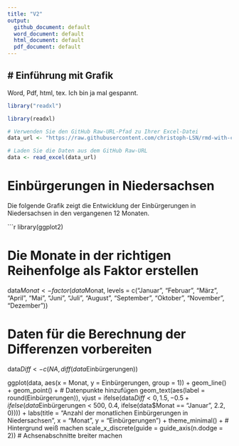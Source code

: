 ```yaml
---
title: "V2"
output: 
  github_document: default
  word_document: default
  html_document: default
  pdf_document: default
---
```


# Einführung mit Grafik
---

Word, Pdf, html, tex. Ich bin ja mal gespannt.


```r
library("readxl")

library(readxl)

# Verwenden Sie den GitHub Raw-URL-Pfad zu Ihrer Excel-Datei
data_url <- "https://raw.githubusercontent.com/christoph-LSN/rmd-with-ci/master/data/2022_Einbuergerung.xlsx"

# Laden Sie die Daten aus dem GitHub Raw-URL
data <- read_excel(data_url)

```

# Einbürgerungen in Niedersachsen

Die folgende Grafik zeigt die Entwicklung der Einbürgerungen in Niedersachsen in den vergangenen 12 Monaten.

```r
library(ggplot2)

# Die Monate in der richtigen Reihenfolge als Faktor erstellen
data$Monat <- factor(data$Monat, levels = c("Januar", "Februar", "März", "April", "Mai", "Juni", "Juli", "August", "September", "Oktober", "November", "Dezember"))

# Daten für die Berechnung der Differenzen vorbereiten
data$Diff <- c(NA, diff(data$Einbürgerungen))

ggplot(data, aes(x = Monat, y = Einbürgerungen, group = 1)) +
  geom_line() +
  geom_point() +  # Datenpunkte hinzufügen
  geom_text(aes(label = round(Einbürgerungen)), 
            vjust = ifelse(data$Diff < 0, 1.5, -0.5 + ifelse(data$Einbürgerungen < 500, 0.4, ifelse(data$Monat == "Januar", 2.2, 0)))) +
  labs(title = "Anzahl der monatlichen Einbürgerungen in Niedersachsen", x = "Monat", y = "Einbürgerungen") +
  theme_minimal() +  # Hintergrund weiß machen
  scale_x_discrete(guide = guide_axis(n.dodge = 2))  # Achsenabschnitte breiter machen


